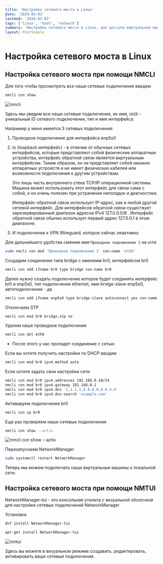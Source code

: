 ```yaml
---
title: 'Настройка сетевого моста в Linux'
date: '2024-03-03'
lastmod: '2024-03-03'
tags: ['linux', 'bash', 'network']
summary: 'Настройка сетевого моста в Linux, для доступа виртуальной машиы в локальную сеть'
layout: PostSimple
---
```



# Настройка сетевого моста в Linux

## Настройка сетевого моста при помощи NMCLI

Для того чтобы просмотреть все наши сетевые подключения введем

```bash
nmcli con show
```

![nmcli](https://gitbook.metalnikovg.ru/~gitbook/image?url=https://52982121-files.gitbook.io/%7E/files/v0/b/gitbook-x-prod.appspot.com/o/spaces%252FFSEM7mIjLMYaJfpjvbaz%252Fuploads%252FR55nZpTLVJ7g2Ep6VXnD%252F%25D0%25A1%25D0%25BD%25D0%25B8%25D0%25BC%25D0%25BE%25D0%25BA%2520%25D1%258D%25D0%25BA%25D1%2580%25D0%25B0%25D0%25BD%25D0%25B0%2520%25D0%25BE%25D1%2582%25202024-02-07%252021-52-51.png%3Falt=media%26token=e87a1fa4-4610-4461-b04c-185e5aa736f0&width=768&dpr=1&quality=100&sign=da0a62b83949274fda59911085b929f9e861a4fed0c9b5fb3bcf05c3f60f0caa)

Здесь мы увидим все наши сетевые подключения, их имя, `UUID` - уникальный ID сетевого подключения, тип и имя интерфейса.

Например у меня имеется 3 сетевых подключения:

1. Проводное подключение для интерфейса enp5s0
2. lo (loopback интерфейс) - в отличие от обычных сетевых интерфейсов, которые представляют собой физические аппаратные устройства, интерфейс обратной связи является виртуальным интерфейсом. Таким образом, он не представляет собой никаких аппаратных устройств и не имеет физических кабелей или возможности подключения к другим устройствам.

   Это лишь часть внутреннего стека TCP/IP операционной системы. Машина может использовать этот интерфейс для связи сама с собой, и он очень полезен при устранении неполадок и диагностике.

   Интерфейс обратной связи использует IP-адрес, как и любой другой сетевой интерфейс. Для интерфейсов обратной связи существует зарезервированный диапазон адресов IPv4 127.0.0.0/8 . Интерфейс обратной связи обычно использует первый адрес 127.0.0.1 в этом диапазоне.

3. И подключение к VPN Wireguard, которое сейчас неактивно

Для дальнейшего удобства сменим имя `Проводное подключение 1` на `eth0`

```bash
sudo nmcli con mod 'Проводное подключение 1' con-name 'eth0'
```

Создадим соединение типа bridge с именемм br0, интерфейсом br0&#x20;

```bash
nmcli con add ifname br0 type bridge con-name br0
```

Далее нужно создать подключение которое будет соединять интерфейс br0 и enp5s0, тип подключения ethernet, имя bridge-slave-enp5s0, автоподключение - да

```bash
nmcli con add ifname enp5s0 type bridge-slave autoconnect yes con-name bridge-slave-enp5s0 master br0
```

Отключаем STP

```bash
nmcli con mod br0 bridge.stp no
```

Удалим наше проводное подключение

```bash
nmcli con del eth0
```

- После этого у нас пропадет соединение с сетью

Если вы хотите получить настройки по DHCP вводим

```bash
nmcli con mod br0 ipv4.method auto
```

Если хотите задать свои настройки сети

```bash
nmcli con mod br0 ipv4.addresses 192.168.0.10/24
nmcli con mod br0 ipv4.gateway 192.168.0.1
nmcli con mod br0 ipv4.dns '1.1.1.1,8.8.8.8,8.8.4.4'
nmcli con mod br0 ipv4.dns-search 'example.com'
```

Активируем подключение br0

```bash
nmcli con up br0
```

Еще раз проверяем наши сетевые подключения

```bash
nmcli con show --activ
```

![nmcli con show --activ](https://gitbook.metalnikovg.ru/~gitbook/image?url=https://52982121-files.gitbook.io/%7E/files/v0/b/gitbook-x-prod.appspot.com/o/spaces%252FFSEM7mIjLMYaJfpjvbaz%252Fuploads%252FUelyMleNR4oq39ZNRysP%252F%25D0%25A1%25D0%25BD%25D0%25B8%25D0%25BC%25D0%25BE%25D0%25BA%2520%25D1%258D%25D0%25BA%25D1%2580%25D0%25B0%25D0%25BD%25D0%25B0%2520%25D0%25BE%25D1%2582%25202024-02-07%252023-40-56.png%3Falt=media%26token=d58de031-368d-437b-9a4d-b1dd8593ff98&width=768&dpr=1&quality=100&sign=7d4b2a8882fb2aa1146299523601939a14098f911d54c4247709aa7ce019d218)

Перезапускаем NetworkManager

```bash
sudo systemctl restart NetworkManager
```

Теперь мы можем подключать наши виртуальные машины к локальной сети.

## Настройка сетевого моста при помощи NMTUI

NetworkManager-tui - это консольная утилита с визуальной оболочкой для настройки сетевых подключений NetworkManager

Установка

```bash
dnf install NetworkManager-tui
```

```bash
apt-get install NetworkManager-tui
```

![nmtui](https://gitbook.metalnikovg.ru/~gitbook/image?url=https://52982121-files.gitbook.io/%7E/files/v0/b/gitbook-x-prod.appspot.com/o/spaces%252FFSEM7mIjLMYaJfpjvbaz%252Fuploads%252FM333Q0eWd2gAg8EhpA82%252F%25D0%25A1%25D0%25BD%25D0%25B8%25D0%25BC%25D0%25BE%25D0%25BA%2520%25D1%258D%25D0%25BA%25D1%2580%25D0%25B0%25D0%25BD%25D0%25B0%2520%25D0%25BE%25D1%2582%25202024-02-07%252023-16-53.png%3Falt=media%26token=d813fc79-2000-4785-bcb1-a757d59b0065&width=768&dpr=1&quality=100&sign=8bb557ef2cd8a427a1c8f2d03745d448be1c481b296ef3e56a434245a3825c03)

Здесь вы можете в визуальном режиме создавать, редактировать, активировать ваши сетевые подключения.

